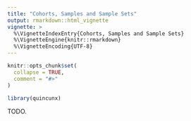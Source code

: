 ```yaml
---
title: "Cohorts, Samples and Sample Sets"
output: rmarkdown::html_vignette
vignette: >
  %\VignetteIndexEntry{Cohorts, Samples and Sample Sets}
  %\VignetteEngine{knitr::rmarkdown}
  %\VignetteEncoding{UTF-8}
---
```


```r
knitr::opts_chunk$set(
  collapse = TRUE,
  comment = "#>"
)
```

```r
library(quincunx)
```

TODO.
